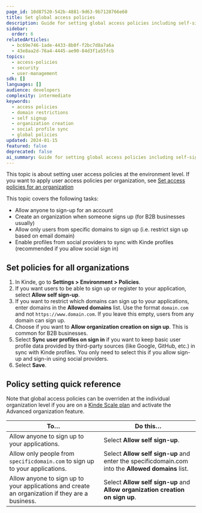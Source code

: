 ```yaml
---
page_id: 10d87520-542b-4881-9d63-9b7128766e60
title: Set global access policies
description: Guide for setting global access policies including self-signup controls, domain restrictions, organization creation, and social profile synchronization settings.
sidebar:
  order: 6
relatedArticles:
  - bc69e746-1ade-4433-8b0f-f2bc7d8a7a6a
  - 43e8aa2d-76a4-4445-ae90-84d3f1a55fcb
topics:
  - access-policies
  - security
  - user-management
sdk: []
languages: []
audience: developers
complexity: intermediate
keywords:
  - access policies
  - domain restrictions
  - self signup
  - organization creation
  - social profile sync
  - global policies
updated: 2024-01-15
featured: false
deprecated: false
ai_summary: Guide for setting global access policies including self-signup controls, domain restrictions, organization creation, and social profile synchronization settings.
---
```


This topic is about setting user access policies at the environment level. If you want to apply user access policies per organization, see [Set access policies for an organization](/build/organizations/organization-access-policies/)

This topic covers the following tasks:
- Allow anyone to sign-up for an account 
- Create an organization when someone signs up (for B2B businesses usually)
- Allow only users from specific domains to sign up (i.e. restrict sign up based on email domain)
- Enable profiles from social providers to sync with Kinde profiles (recommended if you allow social sign in)

## Set policies for all organizations

1. In Kinde, go to **Settings > Environment > Policies**.
2. If you want users to be able to sign up or register to your application, select **Allow self sign-up**.
3. If you want to restrict which domains can sign up to your applications, enter domains in the **Allowed domains** list. Use the format `domain.com` and not `https://www.domain.com`. If you leave this empty, users from any domain can sign up.
4. Choose if you want to **Allow organization creation on sign up**. This is common for B2B businesses.
5. Select **Sync user profiles on sign in** if you want to keep basic user profile data provided by third-party sources (like Google, GitHub, etc.) in sync with Kinde profiles. You only need to select this if you allow sign-up and sign-in using social providers.
6. Select **Save**.

## Policy setting quick reference

Note that global access policies can be overriden at the individual organization level if you are on a [Kinde Scale plan](https://kinde.com/pricing/) and activate the Advanced organization feature.

| To…                                                                                             | Do this…                                                                                          |
| ----------------------------------------------------------------------------------------------- | ------------------------------------------------------------------------------------------------- |
| Allow anyone to sign up to your applications.                                                   | Select **Allow self sign-up**.                                                                    |
| Allow only people from `specificdomain.com` to sign up to your applications.                    | Select **Allow self sign-up** and enter the specificdomain.com into the **Allowed domains** list. |
| Allow anyone to sign up to your applications and create an organization if they are a business. | Select **Allow self sign-up** and **Allow organization creation on sign up**.                     |
